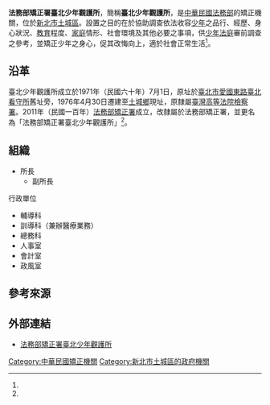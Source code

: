 {{coord|23|00|54|N|121|16|35|E|display=title}}
{{中華民國政府部門基礎資訊
|部門名稱       = 法務部矯正署臺北少年觀護所
|外文名稱       = Taipei Juvenile Detention House, AOC, MOJ<br>
|外文語言       = 英文
|部門標誌       = ROC Agency of Corrections Emblem.svg
|部門標誌名稱   = 法務部矯正署署徽
|代表圖像       = 
|代表圖像尺寸   =
|代表圖像名稱   = 
|首長職銜       = 所長
|首長姓名       = 陳孟傑
|副首長職銜     = 
|副首長姓名     = 
|副首長姓名二   = 
|副首長姓名三   = 
|副首長職銜二   = 
|副首長二姓名   = 
|副首長二姓名二 = 
|副首長二姓名三 = 
|秘書長職銜     = 
|秘書長姓名     = 
|秘書長姓名二   = 
|秘書長姓名三   = 
|副秘書長職銜   = 
|副秘書長姓名   = 
|副秘書長姓名二 = 
|副秘書長姓名三 = 
|任命者姓名     = [[中華民國法務部|法務部部長]]
|官員任期       = 無任期保障
|機關類型       = 矯正機關
|所屬部門       = [[法務部矯正署|法務部矯正署]]
|員額           = 
|年度預算額     = 
|授權法源       = 法務部矯正署組織法
|成立日期       = 1971年（民國六十年）7月1日
|前身機關       = 臺灣高等法院檢察署臺北少年觀護所
|解散日期       = 
|後繼機關       = 
|內部單位       = 3科3室
|附屬機關       = 
|任務編組       = 
|地址           = [[新北市|新北市]][[土城區|土城區]]石門路4號
|電話           = 02-2261-1181
|網站           = http://www.tpj.moj.gov.tw/ 
|備註           = 
}}

'''法務部矯正署臺北少年觀護所'''，簡稱'''臺北少年觀護所'''，是[[中華民國法務部|中華民國法務部]]的矯正機關，位於[[新北市|新北市]][[土城區|土城區]]。設置之目的在於協助調查依法收容[[少年|少年]]之品行、經歷、身心狀況、[[教育|教育]]程度、[[家庭|家庭]]情形、社會環境及其他必要之事項，供[[少年法庭|少年法庭]]審前調查之參考，並矯正少年之身心，促其改悔向上，適於社會正常生活<ref name="歷史沿革"/>。

== 沿革 ==
臺北少年觀護所成立於1971年（民國六十年）7月1日，原址於[[臺北市|臺北市]][[愛國東路|愛國東路]][[臺北看守所|臺北看守所]]舊址旁，1976年4月30日遷建至[[土城鄉|土城鄉]]現址，原隸屬[[臺灣高等法院檢察署|臺灣高等法院檢察署]]。2011年（民國一百年）[[法務部矯正署|法務部矯正署]]成立，改隸屬於法務部矯正署，並更名為「法務部矯正署臺北少年觀護所」<ref name="歷史沿革"/>。

== 組織 ==
*所長
**副所長

;行政單位
*輔導科
*訓導科（兼辦醫療業務）
*總務科
*人事室
*會計室
*政風室

== 參考來源 ==
{{Reflist| refs=
<ref name="歷史沿革">{{cite web|language=zh-tw|url=http://www.tpj.moj.gov.tw/ct.asp?xItem=6184&CtNode=7575&mp=088|title=歷史沿革|author=|publisher=法務部矯正署臺北少年觀護所|date=2014-05-21|accessdate=2014-06-14|archive-url=https://web.archive.org/web/20101120224021/http://www.tpj.moj.gov.tw/ct.asp?xItem=6184&CtNode=7575&mp=088|archive-date=2010-11-20|dead-url=yes}}</ref>
}}

== 外部連結 ==
*[https://web.archive.org/web/20191018084918/https://www.tpj.moj.gov.tw/  法務部矯正署臺北少年觀護所]{{zh-tw}}

{{法務部矯正署矯正機關}}

[[Category:中華民國矯正機關|Category:中華民國矯正機關]]
[[Category:新北市土城區的政府機關|Category:新北市土城區的政府機關]]